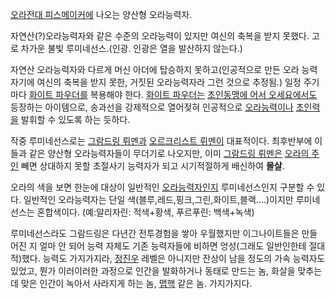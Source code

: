 [[오라전대 피스메이커]]에 나오는 양산형 오라능력자.

자연산(?)오라능력자와 같은 수준의 오라능력이 있지만 여신의 축복을 받지 못했다. 고로 차가운 불빛 루미네선스.(인광. 인광은 열을 발산하지 않는다.) 

자연산 오라능력자와 다르게 머신 아더에 탑승하지 못하고(인공적으로 만든 오라 능력자기에 여신의 축복을 받지 못한, 거짓된 오라능력자라 그런 것으로 추정됨.) 일정 주기마다 [[화이트 파우더]]를 복용해야 한다. [[화이트 파우더]]는 [[초인동맹에 어서 오세요]]에서도 등장하는 아이템으로, 송과선을 강제적으로 열어젖혀 인공적으로 [[오라능력]]이나 [[초인력]]을 발휘할 수 있도록 하는 듯하다.

작중 루미네선스로는 [[그람드링 뤼멘]]과 [[오르크리스트 뤼멘]]이 대표적이다. 최후반부에 이들과 같은 양산형 오라능력자들이 무더기로 나오지만, 이미 [[그람드링 뤼멘]]은 [[오라의 주인]] 빼면 상대하지 못할 초절사기 능력자가 되고 시기적절하게 배신하여 '''몰살'''.

오라의 색을 보면 한눈에 대상이 일반적인 [[오라능력자]]인지 루미네선스인지 구분할 수 있다. 일반적인 오라능력자는 단일 색(블루,레드,핑크,그린,화이트,블랙....)이지만 루미네선스는 혼합색이다.
(예:알리자린: 적색+황색, 푸르푸린: 백색+녹색)

루미네선스라도 그람드링은 다년간 전투경험을 쌓아 우월했지만 이그나이트들은 만들어진 지 얼마 안 되어 능력 자체도 기존 능력자들에 비하면 엉성(그래도 일반인한테 절대적)했다. 능력도 가지가지라, [[정진우]] 레벨은 아니지만 잔상이 남을 정도의 가속 능력자도 있었고, 뭔가 이러이러한 과정으로 인간을 발화하거나 동태로 만드는 놈, 화살을 맞추는데 맞은 인간이 녹아서 사라지게 하는 놈, [[맵핵]] 같은 놈. 가지가지다.


